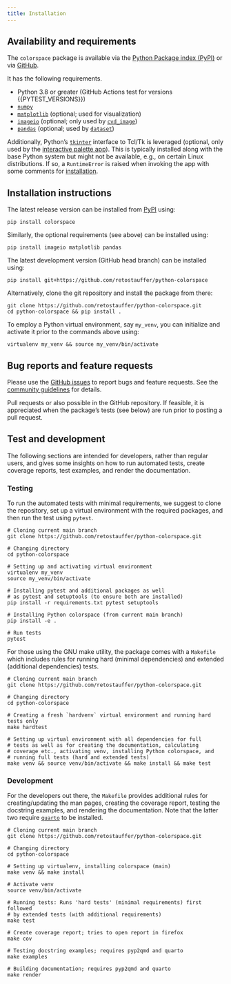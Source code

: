 ```yaml
---
title: Installation
---
```


## Availability and requirements

The `colorspace` package is available via the
[Python Package index (PyPI)](https://pypi.org/project/colorspace/) or via 
[GitHub](https://github.com/retostauffer/python-colorspace).

It has the following requirements.

* Python 3.8 or greater (GitHub Actions test for versions {{PYTEST_VERSIONS}})
* [`numpy`](https://pypi.org/project/numpy/>)
* [`matplotlib`](https://pypi.org/project/matplotlib/>) (optional; used for visualization)
* [`imageio`](https://pypi.org/project/imageio/>) (optional; only used by
    [`cvd_image`](/man/colorspace.cvd_image.cvd_image.qmd))
* [`pandas`](https://pandas.pydata.org/) (optional; used by [`dataset`](/man/colorspace.datasets.dataset.qmd))

Additionally, Python's [`tkinter`](https://docs.python.org/3/library/tkinter.html) interface
to Tcl/Tk is leveraged (optional, only used by the [interactive palette app](articles/choose_palette.qmd)).
This is typically installed along with the base Python system but might not be available, e.g.,
on certain Linux distributions. If so, a `RuntimeError` is raised when invoking the app with
some comments for [installation](https://tkdocs.com/tutorial/install.html).


## Installation instructions

The latest release version can be installed from [PyPI](https://pypi.org/project/colorspace/)
using:

```
pip install colorspace
```

Similarly, the optional requirements (see above) can be installed using:

```
pip install imageio matplotlib pandas
```

The latest development version (GitHub head branch) can be installed using:

```
pip install git+https://github.com/retostauffer/python-colorspace
```

Alternatively, clone the git repository and install the package from there:

```
git clone https://github.com/retostauffer/python-colorspace.git
cd python-colorspace && pip install .
```

To employ a Python virtual environment, say `my_venv`, you can
initialize and activate it prior to the commands above using:

```
virtualenv my_venv && source my_venv/bin/activate
```


## Bug reports and feature requests

Please use the [GitHub issues](https://github.com/retostauffer/python-colorspace/issues)
to report bugs and feature requests. See the [community guidelines](community.qmd)
for details.

Pull requests or also possible in the GitHub repository. If feasible, it is
appreciated when the package's tests (see below) are run prior to posting a
pull request.


## Test and development

The following sections are intended for developers, rather than regular users,
and gives some insights on how to run automated tests, create
coverage reports, test examples, and render the documentation.

### Testing

To run the automated tests with minimal requirements, we suggest
to clone the repository, set up a virtual environment with the
required packages, and then run the test using `pytest`.

```
# Cloning current main branch
git clone https://github.com/retostauffer/python-colorspace.git

# Changing directory
cd python-colorspace

# Setting up and activating virtual environment
virtualenv my_venv
source my_venv/bin/activate

# Installing pytest and additional packages as well
# as pytest and setuptools (to ensure both are installed)
pip install -r requirements.txt pytest setuptools

# Installing Python colorspace (from current main branch)
pip install -e .

# Run tests
pytest
```

For those using the GNU make utility, the package comes with
a `Makefile` which includes rules for running hard (minimal dependencies)
and extended (additional dependencies) tests. 

```
# Cloning current main branch
git clone https://github.com/retostauffer/python-colorspace.git

# Changing directory
cd python-colorspace

# Creating a fresh `hardvenv` virtual environment and running hard tests only
make hardtest

# Setting up virtual environment with all dependencies for full
# tests as well as for creating the documentation, calculating
# coverage etc., activating venv, installing Python colorspace, and
# running full tests (hard and extended tests)
make venv && source venv/bin/activate && make install && make test
```

### Development

For the developers out there, the `Makefile` provides additional
rules for creating/updating the man pages, creating the coverage report,
testing the docstring examples, and rendering the documentation. Note
that the latter two require [`quarto`](https://quarto.org) to be installed.

```
# Cloning current main branch
git clone https://github.com/retostauffer/python-colorspace.git

# Changing directory
cd python-colorspace

# Setting up virtualenv, installing colorspace (main)
make venv && make install

# Activate venv
source venv/bin/activate

# Running tests: Runs 'hard tests' (minimal requirements) first followed
# by extended tests (with additional requirements)
make test

# Create coverage report; tries to open report in firefox
make cov

# Testing docstring examples; requires pyp2qmd and quarto
make examples

# Building documentation; requires pyp2qmd and quarto
make render
```
